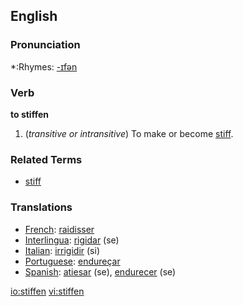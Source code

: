 ==English==

===Pronunciation===
*:Rhymes: [[Rhymes:English:-ɪfən|-ɪfən]]

===Verb===
'''to stiffen'''

# (''transitive or intransitive'') To make or become [[stiff]].

===Related Terms===
*[[stiff]]

=== Translations === 
*[[French]]: [[raidisser]] 
*[[Interlingua]]: [[rigidar]] (se) 
*[[Italian]]: [[irrigidir]] (si) 
*[[Portuguese]]: [[endureçar]] 
*[[Spanish]]: [[atiesar]] (se), [[endurecer]] (se)

[[io:stiffen]]
[[vi:stiffen]]
